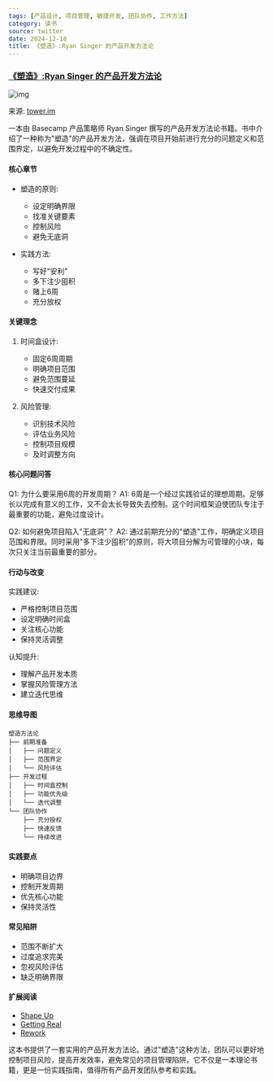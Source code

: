 ```yaml
---
tags: [产品设计, 项目管理, 敏捷开发, 团队协作, 工作方法]
category: 读书
source: twitter
date: 2024-12-18
title: 《塑造》:Ryan Singer 的产品开发方法论
---
```


### [《塑造》:Ryan Singer 的产品开发方法论](https://p-c8wi.tower.im/p/54rp)

![img](https://img.mengpeng.tech/i/2024/12/18/6762595be7e77.webp)

来源: [tower.im](https://p-c8wi.tower.im/p/54rp)

一本由 Basecamp 产品策略师 Ryan Singer 撰写的产品开发方法论书籍。书中介绍了一种称为"塑造"的产品开发方法，强调在项目开始前进行充分的问题定义和范围界定，以避免开发过程中的不确定性。

#### 核心章节
- 塑造的原则:
  - 设定明确界限
  - 找准关键要素
  - 控制风险
  - 避免无底洞

- 实践方法:
  - 写好"安利"
  - 多下注少囤积
  - 赌上6周
  - 充分放权

#### 关键理念
1. 时间盒设计:
   - 固定6周周期
   - 明确项目范围
   - 避免范围蔓延
   - 快速交付成果

2. 风险管理:
   - 识别技术风险
   - 评估业务风险
   - 控制项目规模
   - 及时调整方向

#### 核心问题问答
Q1: 为什么要采用6周的开发周期？
A1: 6周是一个经过实践验证的理想周期。足够长以完成有意义的工作，又不会太长导致失去控制。这个时间框架迫使团队专注于最重要的功能，避免过度设计。

Q2: 如何避免项目陷入"无底洞"？
A2: 通过前期充分的"塑造"工作，明确定义项目范围和界限。同时采用"多下注少囤积"的原则，将大项目分解为可管理的小块，每次只关注当前最重要的部分。

#### 行动与改变
实践建议:
- 严格控制项目范围
- 设定明确时间盒
- 关注核心功能
- 保持灵活调整

认知提升:
- 理解产品开发本质
- 掌握风险管理方法
- 建立迭代思维

#### 思维导图
```
塑造方法论
├── 前期准备
│   ├── 问题定义
│   ├── 范围界定
│   └── 风险评估
├── 开发过程
│   ├── 时间盒控制
│   ├── 功能优先级
│   └── 迭代调整
└── 团队协作
    ├── 充分授权
    ├── 快速反馈
    └── 持续改进
```

#### 实践要点
- 明确项目边界
- 控制开发周期
- 优先核心功能
- 保持灵活性

#### 常见陷阱
- 范围不断扩大
- 过度追求完美
- 忽视风险评估
- 缺乏明确界限

#### 扩展阅读
- [Shape Up](https://basecamp.com/shapeup)
- [Getting Real](https://basecamp.com/gettingreal)
- [Rework](https://basecamp.com/books/rework)

这本书提供了一套实用的产品开发方法论。通过"塑造"这种方法，团队可以更好地控制项目风险，提高开发效率，避免常见的项目管理陷阱。它不仅是一本理论书籍，更是一份实践指南，值得所有产品开发团队参考和实践。 